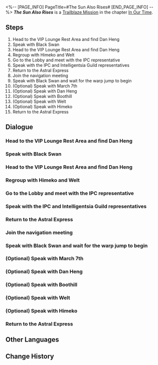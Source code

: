 <%-- [PAGE_INFO]
PageTitle=#The Sun Also Rises#
[END_PAGE_INFO] --%>
{{Stub|Dialogue.}}
{{Mission Infobox
|id            = 1033001
|title         = 
|image         = <!--Mission The Sun Also Rises.png-->
|type          = Trailblaze
|event_name    = 
|chapter       = In Our Time
|requirements  = [[Trailblaze Mission]] ''[[Everything that Rises Must Converge]]'' completed
|summary       = As the dust settles, Asdana and the rest of the universe escape the fate of being enthralled by Order. The IPC also decides to develop Penacony alongside The Family, and scholars from all over the universe will assist in every way they can. With this, your journey to Penacony, the "Land of the Dreams," has come to an end.
|characters    = Black Swan; Boothill; Dan Heng; Himeko; March 7th; Trailblazer; Welt
|startLocation = [[Penacony]] - [[The Reverie (Reality)]]
|world         = Penacony
|area          = The Reverie (Reality)
|prev          = Everything that Rises Must Converge
|next          = And on the Eighth Day
|rewards       = Trailblaze EXP*600; Stellar Jade*80; Traveler's Guide*6; Lost Crystal*6; Clock Credits*300; Credit*80,000
}}
'''''The Sun Also Rises''''' is a [[Trailblaze Mission]] in the chapter [[In Our Time]].

==Steps==
# Head to the VIP Lounge Rest Area and find Dan Heng
# Speak with Black Swan
# Head to the VIP Lounge Rest Area and find Dan Heng
# Regroup with Himeko and Welt
# Go to the Lobby and meet with the IPC representative
# Speak with the IPC and Intelligentsia Guild representatives
# Return to the Astral Express
# Join the navigation meeting
# Speak with Black Swan and wait for the warp jump to begin
# (Optional) Speak with March 7th
# (Optional) Speak with Dan Heng
# (Optional) Speak with Boothill
# (Optional) Speak with Welt
# (Optional) Speak with Himeko
# Return to the Astral Express

<!--
==Gameplay Notes==

--><!--
==Trial Character==

-->
==Dialogue==
{{Stub Dialogue}}
===Head to the VIP Lounge Rest Area and find Dan Heng===
{{Mission Description|type=trailblaze|location=The Reverie (Reality)|As the dust settles, Asdana and the entire universe have escaped the fate of becoming puppets to the Order. It seems some time has passed since the Harmonious Choir were defeated... What has happened during this time?<br />Take a look around The Reverie, regroup with your companions, and find out what's been going on.}}
{{Dialogue Start}}
:{{tx}}
{{Dialogue End}}

===Speak with Black Swan===
{{Mission Description|type=trailblaze|location=The Reverie (Reality)|update|As the dust settles, Asdana and the entire universe have escaped the fate of becoming puppets to the Order. It seems some time has passed since the Harmonious Choir were defeated... What has happened during this time?<br />You hear a familiar voice approach from behind you. An irresistible force turns you on your heel as you (willingly) walk towards its source... After all, who can resist such a languid, elegant, and powerful Memokeeper?}}
{{Dialogue Start}}
:{{tx}}
{{Dialogue End}}

===Head to the VIP Lounge Rest Area and find Dan Heng===
{{Mission Description|type=trailblaze|location=The Reverie (Reality)|update|As the dust settles, Asdana and the entire universe have escaped the fate of becoming puppets to the Order. It seems some time has passed since the Harmonious Choir were defeated... What has happened during this time?<br />Take a look around The Reverie, regroup with your companions, and find out what's been going on.}}
{{Dialogue Start}}
:{{tx}}
{{Dialogue End}}

===Regroup with Himeko and Welt===
{{Mission Description|type=trailblaze|location=Parlor Car|update|As the dust settles, Asdana and the entire universe have escaped the fate of becoming puppets to the Order. It seems some time has passed since the Harmonious Choir were defeated... What has happened in this time?<br />You reunite with Dan Heng and meet a new friend: The Galaxy Ranger cowboy, Boothill. There was supposed to be an exchange of small talk here with lots of cheesy jokes and callbacks. However, as Himeko and Welt are still concerned about your well-being, this section of banter vanished into thin air. We hope for your understanding and patience in this matter.}}
{{Dialogue Start}}
:{{tx}}
{{Dialogue End}}

===Go to the Lobby and meet with the IPC representative===
{{Mission Description|type=trailblaze|location=Parlor Car|update|The Express Crew finally reunite victoriously. Accompanying you are Black Swan, the Memokeeper and Jing Yuan, the Luofu General.<br />The General and various IPC dignitaries have agreed to hold talks regarding the Charmony Festival incident &mdash; and they have invited the Express Crew to be present... You in particular, (Trailblazer). You have no reason to turn down this offer, right?}}
{{Dialogue Start}}
:{{tx}}
{{Dialogue End}}

===Speak with the IPC and Intelligentsia Guild representatives===
{{Dialogue Start}}
:{{tx}}
{{Dialogue End}}

===Return to the Astral Express===
{{Mission Description|type=trailblaze|location=Parlor Car|update|The IPC decides to develop Penacony alongside The Family, and scholars from all over the universe will assist in every way they can... It is a lively scene where all's well that ends well. With this, your journey to Penacony, the "Land of the Dreams" has come to an end.<br />It's time to embark on a new adventure.}}
{{Dialogue Start}}
:{{tx}}
{{Dialogue End}}

===Join the navigation meeting===
{{Dialogue Start}}
:{{tx}}
{{Dialogue End}}

===Speak with Black Swan and wait for the warp jump to begin===
{{Dialogue Start}}
:{{tx}}
{{Dialogue End}}

===(Optional) Speak with March 7th===
{{Dialogue Start}}
:{{tx}}
{{Dialogue End}}

===(Optional) Speak with Dan Heng===
{{Dialogue Start}}
:{{tx}}
{{Dialogue End}}

===(Optional) Speak with Boothill===
{{Dialogue Start}}
:{{tx}}
{{Dialogue End}}

===(Optional) Speak with Welt===
{{Dialogue Start}}
:{{tx}}
{{Dialogue End}}

===(Optional) Speak with Himeko===
{{Dialogue Start}}
:{{tx}}
{{Dialogue End}}

===Return to the Astral Express===
{{Dialogue Start}}
:{{tx}}
{{Dialogue End}}

==Other Languages==
{{Other Languages
|en   = The Sun Also Rises
|zhs  = 太阳照常升起
|zht  = 太陽照常升起
|ja   = 日はまた昇る
|ko   = 태양은 다시 떠오른다
|es   = Fiesta
|fr   = Le soleil se lève aussi
|ru   = И солнце снова взойдёт
|th   = แล้วดวงตะวันก็ฉายแสง
|vi   = Mặt Trời Vẫn Mọc Như Bình Thường
|de   = Die Sonne geht noch immer auf
|id   = Matahari Terbit Seperti Biasa
|pt   = O Sol Também Está Nascendo
}}

==Change History==
{{Change History|2.2}}
